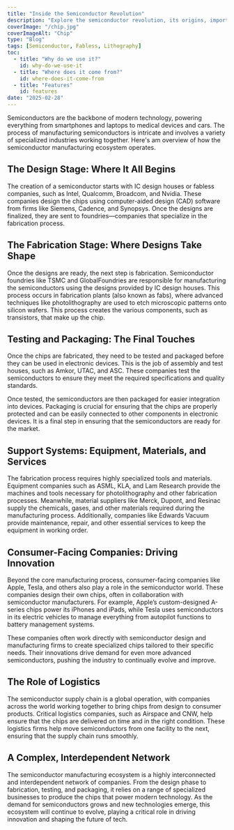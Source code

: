 ```yaml
---
title: "Inside the Semiconductor Revolution"
description: "Explore the semiconductor revolution, its origins, importance, and features driving modern technology."
coverImage: "/chip.jpg"
coverImageAlt: "Chip"
type: "Blog"
tags: [Semiconductor, Fabless, Lithography]
toc:
  - title: "Why do we use it?"
    id: why-do-we-use-it
  - title: "Where does it come from?"
    id: where-does-it-come-from
  - title: "Features"
    id: features
date: "2025-02-28"
---
```


Semiconductors are the backbone of modern technology, powering everything from smartphones and laptops to medical devices and cars. The process of manufacturing semiconductors is intricate and involves a variety of specialized industries working together. Here's am overview of how the semiconductor manufacturing ecosystem operates.

## The Design Stage: Where It All Begins

The creation of a semiconductor starts with IC design houses or fabless companies, such as Intel, Qualcomm, Broadcom, and Nvidia. These companies design the chips using computer-aided design (CAD) software from firms like Siemens, Cadence, and Synopsys. Once the designs are finalized, they are sent to foundries—companies that specialize in the fabrication process.

## The Fabrication Stage: Where Designs Take Shape

Once the designs are ready, the next step is fabrication. Semiconductor foundries like TSMC and GlobalFoundries are responsible for manufacturing the semiconductors using the designs provided by IC design houses. This process occurs in fabrication plants (also known as fabs), where advanced techniques like photolithography are used to etch microscopic patterns onto silicon wafers. This process creates the various components, such as transistors, that make up the chip.

## Testing and Packaging: The Final Touches

Once the chips are fabricated, they need to be tested and packaged before they can be used in electronic devices. This is the job of assembly and test houses, such as Amkor, UTAC, and ASC. These companies test the semiconductors to ensure they meet the required specifications and quality standards.

Once tested, the semiconductors are then packaged for easier integration into devices. Packaging is crucial for ensuring that the chips are properly protected and can be easily connected to other components in electronic devices. It is a final step in ensuring that the semiconductors are ready for the market.

## Support Systems: Equipment, Materials, and Services

The fabrication process requires highly specialized tools and materials. Equipment companies such as ASML, KLA, and Lam Research provide the machines and tools necessary for photolithography and other fabrication processes. Meanwhile, material suppliers like Merck, Dupont, and Resinac supply the chemicals, gases, and other materials required during the manufacturing process. Additionally, companies like Edwards Vacuum provide maintenance, repair, and other essential services to keep the equipment in working order.

## Consumer-Facing Companies: Driving Innovation

Beyond the core manufacturing process, consumer-facing companies like Apple, Tesla, and others also play a role in the semiconductor world. These companies design their own chips, often in collaboration with semiconductor manufacturers. For example, Apple’s custom-designed A-series chips power its iPhones and iPads, while Tesla uses semiconductors in its electric vehicles to manage everything from autopilot functions to battery management systems.

These companies often work directly with semiconductor design and manufacturing firms to create specialized chips tailored to their specific needs. Their innovations drive demand for even more advanced semiconductors, pushing the industry to continually evolve and improve.

## The Role of Logistics

The semiconductor supply chain is a global operation, with companies across the world working together to bring chips from design to consumer products. Critical logistics companies, such as Airspace and CNW, help ensure that the chips are delivered on time and in the right condition. These logistics firms help move semiconductors from one facility to the next, ensuring that the supply chain runs smoothly.

## A Complex, Interdependent Network

The semiconductor manufacturing ecosystem is a highly interconnected and interdependent network of companies. From the design phase to fabrication, testing, and packaging, it relies on a range of specialized businesses to produce the chips that power modern technology. As the demand for semiconductors grows and new technologies emerge, this ecosystem will continue to evolve, playing a critical role in driving innovation and shaping the future of tech.
